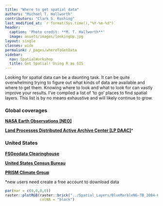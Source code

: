 ```yaml
---
title: "Where to get spatial data"
authors: "Michael T. Hallworth"
contributors: "Clark S. Rushing"
last_modified_at: `r format(Sys.time(),"%Y-%m-%d")`
header:
  caption: 'Photo credit: **M. T. Hallworth**'
  image: assets/images/lookingUp.jpg
layout: single
classes: wide
permalink: /_pages/whereToGetData
sidebar:
  nav: SpatialWorkshop
  title: Get Spatial! Using R as GIS
---
```


Looking for spatial data can be a daunting task. It can be quite overwhelming trying to figure out what kinds of data are available and where to get them. Knowing where to look and what to look for can vastly improve your results. I've compiled a list of 'to go' places to find spatial layers. This list is by no means exhaustive and will likely continue to grow. 

<h3>Global coverages</h3>
<a href="https://neo.sci.gsfc.nasa.gov/" target="_blank">**NASA Earth Observations [NEO]**</a>

<a href="https://lpdaac.usgs.gov/data_access/data_pool" target="_blank">**Land Processes Distributed Active Archive Center [LP DAAC]**</a>*

<h3>United States</h3>
<a href="https://data.fs.usda.gov/geodata/edw/datasets.php" target="_blank">**FSGeodata Clearinghouse**</a>

<a href="https://www.census.gov/geo/maps-data/data/tiger.html" target="_blank">**United States Census Bureau**</a>

<a href="http://prism.oregonstate.edu/" target = "_blank"> **PRISM Climate Group**</a>

*new users need create a free account to download data 

```r
par(mar = c(0,0,0,0))
raster::plotRGB(raster::brick("../Spatial_Layers/BlueMarbleNG-TB_2004-09-01_rgb_3600x1800.TIFF"),
                colNA = "black")

```